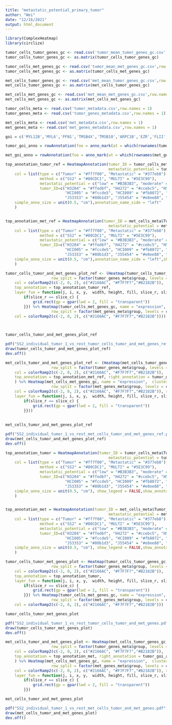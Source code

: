 ```yaml
---
title: "metastatic_potential_primary_tumor"
author: "Wei"
date: "12/16/2021"
output: html_document
---
```

```r
library(ComplexHeatmap)
library(circlize)
```

```r
tumor_cells_tumor_genes_gc <- read.csv('tumor_mean_tumor_genes_gc.csv',row.names = 1)
tumor_cells_tumor_genes_gc <- as.matrix(tumor_cells_tumor_genes_gc)

tumor_cells_met_genes_gc <- read.csv('tumor_mean_met_genes_gc.csv',row.names = 1)
tumor_cells_met_genes_gc <- as.matrix(tumor_cells_met_genes_gc)

met_cells_tumor_genes_gc <- read.csv('met_mean_tumor_genes_gc.csv',row.names = 1)
met_cells_tumor_genes_gc <- as.matrix(met_cells_tumor_genes_gc)

met_cells_met_genes_gc <- read.csv('met_mean_met_genes_gc.csv',row.names = 1)
met_cells_met_genes_gc <- as.matrix(met_cells_met_genes_gc)
```

```r
tumor_cells_meta <- read.csv('tumor_metadata.csv',row.names = 1)
tumor_genes_meta <- read.csv('tumor_genes_metadata.csv',row.names = 1)

met_cells_meta <- read.csv('met_metadata.csv',row.names = 1)
met_genes_meta <- read.csv('met_genes_metadata.csv',row.names = 1)
```


```r
goi = c('MYL12B','MYL6','PFN1','TMSB4X','TMSB10','ARPC1B','EZR','FLII','HSPB1','HSPA8','HSPA6','HSPH1','HSP90AB3P','DNAJA1','DNAJB1','DNAJC3','BAG3','PPM1G','SSRP1','NONO','ALDOA','LDHA','PGK1','PFKL','PGM1','GPX4','PRDX4','ACO2','ASPH','IDH2','SQLE','NPC2','SPTSSA')

tumor_goi_anno = rowAnnotation(foo = anno_mark(at = which(rownames(tumor_genes_meta) %in% goi),labels = rownames(tumor_genes_meta)[which(rownames(tumor_genes_meta) %in% goi)]))

met_goi_anno = rowAnnotation(foo = anno_mark(at = which(rownames(met_genes_meta) %in% goi),labels = rownames(met_genes_meta)[which(rownames(met_genes_meta) %in% goi)]))
```

```r
top_annotation_tumor_ref = HeatmapAnnotation(tumor_ID = tumor_cells_meta$Tumor_ID,
                                             metastatic_potential = tumor_cells_meta$metastatic_potential_group,
    col = list(type = c("Tumor" = "#ff7f00", "Metastatic" = "#377eb8"), rs = c("ER-" = "#02818a", "ER+" = "#810f7c"), 
               method = c("SS2" = "#80CDC1", "MULTI" = "#5E3C99"),
               metastatic_potential = c("low" = "#B3B3B3", "moderate" = "#666666", "high" = "#191919", "all" = "#ffffff"),
               tumor_ID=c("H3204" = "#ffed6f", "H4272" = "#ccebc5", "H5097" = "#bc80bd", "H5471" = "#b3de69", "HCI001" = "#fdb462", 
                          "HCI005" = "#fccde5", "HCI009" = "#fb8072", "HCI010" = "#1598cc", "HCI011" = "#bebada", "J2036" = "#8dd3c7", 
                          "J53353" = "#80b1d3", "J55454" = "#e8ee88", "global" = "black", "HCI002" = "#d9d9d9")),border = TRUE,gap = unit(3, "points"),
    simple_anno_size = unit(0.5, "cm"),annotation_name_side = "left"
    )


top_annotation_met_ref = HeatmapAnnotation(tumor_ID = met_cells_meta$Tumor_ID,
                                             metastatic_potential = met_cells_meta$metastatic_potential_group,
    col = list(type = c("Tumor" = "#ff7f00", "Metastatic" = "#377eb8"), rs = c("ER-" = "#02818a", "ER+" = "#810f7c"), 
               method = c("SS2" = "#80CDC1", "MULTI" = "#5E3C99"),
               metastatic_potential = c("low" = "#B3B3B3", "moderate" = "#666666", "high" = "#191919", "all" = "#ffffff"),
               tumor_ID=c("H3204" = "#ffed6f", "H4272" = "#ccebc5", "H5097" = "#bc80bd", "H5471" = "#b3de69", "HCI001" = "#fdb462", 
                          "HCI005" = "#fccde5", "HCI009" = "#fb8072", "HCI010" = "#1598cc", "HCI011" = "#bebada", "J2036" = "#8dd3c7", 
                          "J53353" = "#80b1d3", "J55454" = "#e8ee88", "global" = "black", "HCI002" = "#d9d9d9")),border = TRUE,gap = unit(3, "points"),
    simple_anno_size = unit(0.5, "cm"),annotation_name_side = "left",show_annotation_name = FALSE
    )
```

```r
tumor_cells_tumor_and_met_genes_plot_ref <- (Heatmap(tumor_cells_tumor_genes_gc, name = "expression",  cluster_rows = FALSE, cluster_columns = FALSE,show_column_names = FALSE,column_dend_reorder = FALSE,show_column_dend = FALSE,cluster_column_slices = FALSE,show_row_names = FALSE, column_split = factor(tumor_cells_meta$metastatic_potential_group, levels = c("low", "moderate", "high", "all")),
                    row_split = factor(tumor_genes_meta$group, levels = c("low", "moderate", "high")), row_gap = unit(0, "mm"), column_gap = unit(0, "mm"),
    col = colorRamp2(c(-2, 0, 2), c("#2166AC", "#F7F7F7","#B2182B")),
    top_annotation = top_annotation_tumor_ref,
    layer_fun = function(j, i, x, y,  width, height, fill, slice_r, slice_c) {
        if(slice_r == slice_c) {
            grid.rect(gp = gpar(lwd = 2, fill = "transparent"))
        }}) %v% Heatmap(tumor_cells_met_genes_gc, name = "expression",  cluster_rows = FALSE, cluster_columns = FALSE,show_column_names = FALSE,column_dend_reorder = FALSE,show_column_dend = FALSE,cluster_column_slices = FALSE,show_row_names = FALSE, column_split = factor(tumor_cells_meta$metastatic_potential_group, levels = c("low", "moderate", "high", "all")),
                    row_split = factor(met_genes_meta$group, levels = c("low", "moderate", "high")), row_gap = unit(0, "mm"), column_gap = unit(0, "mm"),
    col = colorRamp2(c(-2, 0, 2), c("#2166AC", "#F7F7F7","#B2182B")))) 

    

tumor_cells_tumor_and_met_genes_plot_ref
```

```r
pdf("SS2_individual_tumor_1_vs_rest_tumor_cells_tumor_and_met_genes_ref.pdf", width=5, height=10)
draw(tumor_cells_tumor_and_met_genes_plot_ref)
dev.off()
```


```r
met_cells_tumor_and_met_genes_plot_ref <- (Heatmap(met_cells_tumor_genes_gc, name = "expression",  cluster_rows = FALSE, cluster_columns = FALSE,show_column_names = FALSE,column_dend_reorder = FALSE,show_column_dend = FALSE,cluster_column_slices = FALSE,show_row_names = FALSE, column_split = factor(met_cells_meta$metastatic_potential_group, levels = c("low", "moderate", "high", "all")),
                    row_split = factor(tumor_genes_meta$group, levels = c("low", "moderate", "high")), row_gap = unit(0, "mm"), column_gap = unit(0, "mm"),
    col = colorRamp2(c(-2, 0, 2), c("#2166AC", "#F7F7F7","#B2182B")),
    top_annotation = top_annotation_met_ref, right_annotation = tumor_goi_anno,
    ) %v% Heatmap(met_cells_met_genes_gc, name = "expression",  cluster_rows = FALSE, cluster_columns = FALSE,show_column_names = FALSE,column_dend_reorder = FALSE,show_column_dend = FALSE,cluster_column_slices = FALSE,show_row_names = FALSE, column_split = factor(met_cells_meta$metastatic_potential_group, levels = c("low", "moderate", "high", "all")),
                    row_split = factor(met_genes_meta$group, levels = c("low", "moderate", "high")), row_gap = unit(0, "mm"), column_gap = unit(0, "mm"),
    col = colorRamp2(c(-2, 0, 2), c("#2166AC", "#F7F7F7","#B2182B")), right_annotation = met_goi_anno,
    layer_fun = function(j, i, x, y,  width, height, fill, slice_r, slice_c) {
        if(slice_r == slice_c) {
            grid.rect(gp = gpar(lwd = 2, fill = "transparent"))
        }}))
    
    
met_cells_tumor_and_met_genes_plot_ref
```


```r
pdf("SS2_individual_tumor_1_vs_rest_met_cells_tumor_and_met_genes_ref.pdf", width=5, height=10)
draw(met_cells_tumor_and_met_genes_plot_ref)
dev.off()
```

```r
top_annotation_tumor = HeatmapAnnotation(tumor_ID = tumor_cells_meta$Tumor_ID,
                                             metastatic_potential = tumor_cells_meta$metastatic_potential_group,
    col = list(type = c("Tumor" = "#ff7f00", "Metastatic" = "#377eb8"), rs = c("ER-" = "#02818a", "ER+" = "#810f7c"), 
               method = c("SS2" = "#80CDC1", "MULTI" = "#5E3C99"),
               metastatic_potential = c("low" = "#B3B3B3", "moderate" = "#666666", "high" = "#191919", "all" = "#ffffff"),
               tumor_ID=c("H3204" = "#ffed6f", "H4272" = "#ccebc5", "H5097" = "#bc80bd", "H5471" = "#b3de69", "HCI001" = "#fdb462", 
                          "HCI005" = "#fccde5", "HCI009" = "#fb8072", "HCI010" = "#1598cc", "HCI011" = "#bebada", "J2036" = "#8dd3c7", 
                          "J53353" = "#80b1d3", "J55454" = "#e8ee88", "global" = "black", "HCI002" = "#d9d9d9")),border = TRUE,gap = unit(3, "points"),
    simple_anno_size = unit(0.5, "cm"), show_legend = FALSE,show_annotation_name = FALSE
    )


top_annotation_met = HeatmapAnnotation(tumor_ID = met_cells_meta$Tumor_ID,
                                             metastatic_potential = met_cells_meta$metastatic_potential_group,
    col = list(type = c("Tumor" = "#ff7f00", "Metastatic" = "#377eb8"), rs = c("ER-" = "#02818a", "ER+" = "#810f7c"), 
               method = c("SS2" = "#80CDC1", "MULTI" = "#5E3C99"),
               metastatic_potential = c("low" = "#B3B3B3", "moderate" = "#666666", "high" = "#191919", "all" = "#ffffff"),
               tumor_ID=c("H3204" = "#ffed6f", "H4272" = "#ccebc5", "H5097" = "#bc80bd", "H5471" = "#b3de69", "HCI001" = "#fdb462", 
                          "HCI005" = "#fccde5", "HCI009" = "#fb8072", "HCI010" = "#1598cc", "HCI011" = "#bebada", "J2036" = "#8dd3c7", 
                          "J53353" = "#80b1d3", "J55454" = "#e8ee88", "global" = "black", "HCI002" = "#d9d9d9")),border = TRUE,gap = unit(3, "points"),
    simple_anno_size = unit(0.5, "cm"), show_legend = FALSE,show_annotation_name = FALSE
    )
```


```r
tumor_cells_tumor_met_genes_plot <- Heatmap(tumor_cells_tumor_genes_gc, name = "expression",  cluster_rows = FALSE, cluster_columns = FALSE,show_column_names = FALSE,column_dend_reorder = FALSE,show_column_dend = FALSE,cluster_column_slices = FALSE,show_row_names = FALSE, column_split = factor(tumor_cells_meta$metastatic_potential_group, levels = c("low", "moderate", "high", "all")),show_heatmap_legend = FALSE,column_title = NULL, row_title = NULL,
                    row_split = factor(tumor_genes_meta$group, levels = c("low", "moderate", "high")), row_gap = unit(0, "mm"), column_gap = unit(0, "mm"),
    col = colorRamp2(c(-2, 0, 2), c("#2166AC", "#F7F7F7","#B2182B")),
    top_annotation = top_annotation_tumor,
    layer_fun = function(j, i, x, y,  width, height, fill, slice_r, slice_c) {
        if(slice_r == slice_c) {
            grid.rect(gp = gpar(lwd = 2, fill = "transparent"))
        }}) %v% Heatmap(tumor_cells_met_genes_gc, name = "expression",  cluster_rows = FALSE, cluster_columns = FALSE,show_column_names = FALSE,column_dend_reorder = FALSE,show_column_dend = FALSE,cluster_column_slices = FALSE,show_row_names = FALSE, column_split = factor(tumor_cells_meta$metastatic_potential_group, levels = c("low", "moderate", "high", "all")),show_heatmap_legend = FALSE,column_title = NULL, row_title = NULL,
                    row_split = factor(met_genes_meta$group, levels = c("low", "moderate", "high")), row_gap = unit(0, "mm"), column_gap = unit(0, "mm"),
    col = colorRamp2(c(-2, 0, 2), c("#2166AC", "#F7F7F7","#B2182B")))

tumor_cells_tumor_met_genes_plot
```

```r
pdf("SS2_individual_tumor_1_vs_rest_tumor_cells_tumor_and_met_genes.pdf", width=4, height=10)
draw(tumor_cells_tumor_met_genes_plot)
dev.off()
```

```r
met_cells_tumor_and_met_genes_plot <- Heatmap(met_cells_tumor_genes_gc, name = "expression",  cluster_rows = FALSE, cluster_columns = FALSE,show_column_names = FALSE,column_dend_reorder = FALSE,show_column_dend = FALSE,cluster_column_slices = FALSE,show_row_names = FALSE, column_split = factor(met_cells_meta$metastatic_potential_group, levels = c("low", "moderate", "high", "all")),show_heatmap_legend = FALSE,column_title = NULL, row_title = NULL,
                    row_split = factor(tumor_genes_meta$group, levels = c("low", "moderate", "high")), row_gap = unit(0, "mm"), column_gap = unit(0, "mm"),
    col = colorRamp2(c(-2, 0, 2), c("#2166AC", "#F7F7F7","#B2182B")),
    top_annotation = top_annotation_met, right_annotation = tumor_goi_anno,
    ) %v% Heatmap(met_cells_met_genes_gc, name = "expression",  cluster_rows = FALSE, cluster_columns = FALSE,show_column_names = FALSE,column_dend_reorder = FALSE,show_column_dend = FALSE,cluster_column_slices = FALSE,show_row_names = FALSE, column_split = factor(met_cells_meta$metastatic_potential_group, levels = c("low", "moderate", "high", "all")),show_heatmap_legend = FALSE,column_title = NULL, row_title = NULL,
                    row_split = factor(met_genes_meta$group, levels = c("low", "moderate", "high")), row_gap = unit(0, "mm"), column_gap = unit(0, "mm"),
    col = colorRamp2(c(-2, 0, 2), c("#2166AC", "#F7F7F7","#B2182B")), right_annotation = met_goi_anno,
    layer_fun = function(j, i, x, y,  width, height, fill, slice_r, slice_c) {
        if(slice_r == slice_c) {
            grid.rect(gp = gpar(lwd = 2, fill = "transparent"))
        }})

met_cells_tumor_and_met_genes_plot
```

```r
pdf("SS2_individual_tumor_1_vs_rest_met_cells_tumor_and_met_genes.pdf", width=5, height=10)
draw(met_cells_tumor_and_met_genes_plot)
dev.off()
```
